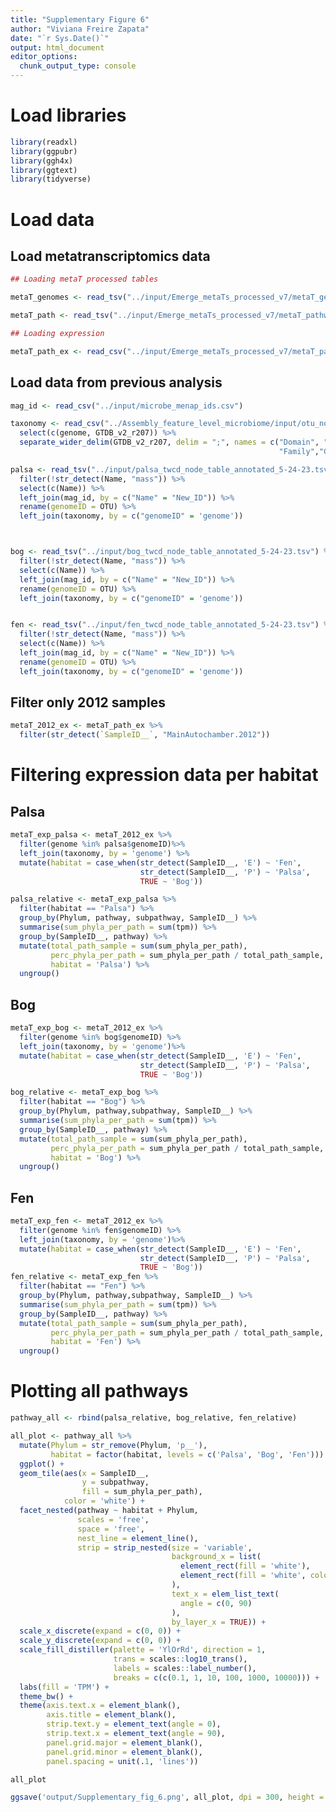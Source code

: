 ```yaml
---
title: "Supplementary Figure 6"
author: "Viviana Freire Zapata"
date: "`r Sys.Date()`"
output: html_document
editor_options: 
  chunk_output_type: console
---
```


# Load libraries

```r
library(readxl)
library(ggpubr)
library(ggh4x)
library(ggtext)
library(tidyverse)
```

# Load data

## Load metatranscriptomics data

```r
## Loading metaT processed tables

metaT_genomes <- read_tsv("../input/Emerge_metaTs_processed_v7/metaT_genomes.tsv")

metaT_path <- read_tsv("../input/Emerge_metaTs_processed_v7/metaT_pathways.tsv")

## Loading expression 

metaT_path_ex <- read_csv("../input/Emerge_metaTs_processed_v7/metaT_pathway_exp.csv")
```

## Load data from previous analysis

```r
mag_id <- read_csv("../input/microbe_menap_ids.csv")

taxonomy <- read_csv("../Assembly_feature_level_microbiome/input/otu_normalized.csv") %>% 
  select(c(genome, GTDB_v2_r207)) %>% 
  separate_wider_delim(GTDB_v2_r207, delim = ";", names = c("Domain", "Phylum", "Class", "Order", 
                                                            "Family","Genus", "Species"))

palsa <- read_tsv("../input/palsa_twcd_node_table_annotated_5-24-23.tsv") %>% 
  filter(!str_detect(Name, "mass")) %>% 
  select(c(Name)) %>% 
  left_join(mag_id, by = c("Name" = "New_ID")) %>% 
  rename(genomeID = OTU) %>% 
  left_join(taxonomy, by = c("genomeID" = 'genome'))



bog <- read_tsv("../input/bog_twcd_node_table_annotated_5-24-23.tsv") %>% 
  filter(!str_detect(Name, "mass")) %>% 
  select(c(Name)) %>% 
  left_join(mag_id, by = c("Name" = "New_ID")) %>% 
  rename(genomeID = OTU) %>% 
  left_join(taxonomy, by = c("genomeID" = 'genome'))


fen <- read_tsv("../input/fen_twcd_node_table_annotated_5-24-23.tsv") %>% 
  filter(!str_detect(Name, "mass")) %>% 
  select(c(Name)) %>% 
  left_join(mag_id, by = c("Name" = "New_ID")) %>% 
  rename(genomeID = OTU) %>% 
  left_join(taxonomy, by = c("genomeID" = 'genome'))
```

## Filter only 2012 samples

```r
metaT_2012_ex <- metaT_path_ex %>% 
  filter(str_detect(`SampleID__`, "MainAutochamber.2012"))
```

# Filtering expression data per habitat

## Palsa

```r
metaT_exp_palsa <- metaT_2012_ex %>% 
  filter(genome %in% palsa$genomeID)%>% 
  left_join(taxonomy, by = 'genome') %>% 
  mutate(habitat = case_when(str_detect(SampleID__, 'E') ~ 'Fen',
                             str_detect(SampleID__, 'P') ~ 'Palsa',
                             TRUE ~ 'Bog'))

palsa_relative <- metaT_exp_palsa %>% 
  filter(habitat == "Palsa") %>% 
  group_by(Phylum, pathway, subpathway, SampleID__) %>% 
  summarise(sum_phyla_per_path = sum(tpm)) %>% 
  group_by(SampleID__, pathway) %>% 
  mutate(total_path_sample = sum(sum_phyla_per_path),
         perc_phyla_per_path = sum_phyla_per_path / total_path_sample,
         habitat = 'Palsa') %>% 
  ungroup()
```

## Bog

```r
metaT_exp_bog <- metaT_2012_ex %>% 
  filter(genome %in% bog$genomeID) %>% 
  left_join(taxonomy, by = 'genome')%>% 
  mutate(habitat = case_when(str_detect(SampleID__, 'E') ~ 'Fen',
                             str_detect(SampleID__, 'P') ~ 'Palsa',
                             TRUE ~ 'Bog'))

bog_relative <- metaT_exp_bog %>% 
  filter(habitat == "Bog") %>% 
  group_by(Phylum, pathway,subpathway, SampleID__) %>% 
  summarise(sum_phyla_per_path = sum(tpm)) %>% 
  group_by(SampleID__, pathway) %>% 
  mutate(total_path_sample = sum(sum_phyla_per_path),
         perc_phyla_per_path = sum_phyla_per_path / total_path_sample,
         habitat = 'Bog') %>% 
  ungroup()
```

## Fen

```r
metaT_exp_fen <- metaT_2012_ex %>% 
  filter(genome %in% fen$genomeID) %>% 
  left_join(taxonomy, by = 'genome')%>% 
  mutate(habitat = case_when(str_detect(SampleID__, 'E') ~ 'Fen',
                             str_detect(SampleID__, 'P') ~ 'Palsa',
                             TRUE ~ 'Bog'))
fen_relative <- metaT_exp_fen %>% 
  filter(habitat == "Fen") %>% 
  group_by(Phylum, pathway,subpathway, SampleID__) %>% 
  summarise(sum_phyla_per_path = sum(tpm)) %>% 
  group_by(SampleID__, pathway) %>% 
  mutate(total_path_sample = sum(sum_phyla_per_path),
         perc_phyla_per_path = sum_phyla_per_path / total_path_sample,
         habitat = 'Fen') %>% 
  ungroup()
```

# Plotting all pathways

```r
pathway_all <- rbind(palsa_relative, bog_relative, fen_relative)

all_plot <- pathway_all %>% 
  mutate(Phylum = str_remove(Phylum, 'p__'),
         habitat = factor(habitat, levels = c('Palsa', 'Bog', 'Fen'))) %>% 
  ggplot() +
  geom_tile(aes(x = SampleID__,
                y = subpathway,
                fill = sum_phyla_per_path),
            color = 'white') +
  facet_nested(pathway ~ habitat + Phylum, 
               scales = 'free', 
               space = 'free',
               nest_line = element_line(),
               strip = strip_nested(size = 'variable',
                                    background_x = list(
                                      element_rect(fill = 'white'),
                                      element_rect(fill = 'white', color = 'white')
                                    ),
                                    text_x = elem_list_text(
                                      angle = c(0, 90)
                                    ),
                                    by_layer_x = TRUE)) +
  scale_x_discrete(expand = c(0, 0)) +
  scale_y_discrete(expand = c(0, 0)) +
  scale_fill_distiller(palette = 'YlOrRd', direction = 1,
                       trans = scales::log10_trans(),
                       labels = scales::label_number(),
                       breaks = c(c(0.1, 1, 10, 100, 1000, 10000))) +
  labs(fill = 'TPM') +
  theme_bw() +
  theme(axis.text.x = element_blank(),
        axis.title = element_blank(),
        strip.text.y = element_text(angle = 0),
        strip.text.x = element_text(angle = 90),
        panel.grid.major = element_blank(),
        panel.grid.minor = element_blank(),
        panel.spacing = unit(.1, 'lines'))

all_plot

ggsave('output/Supplementary_fig_6.png', all_plot, dpi = 300, height = 10, width = 15)
```





